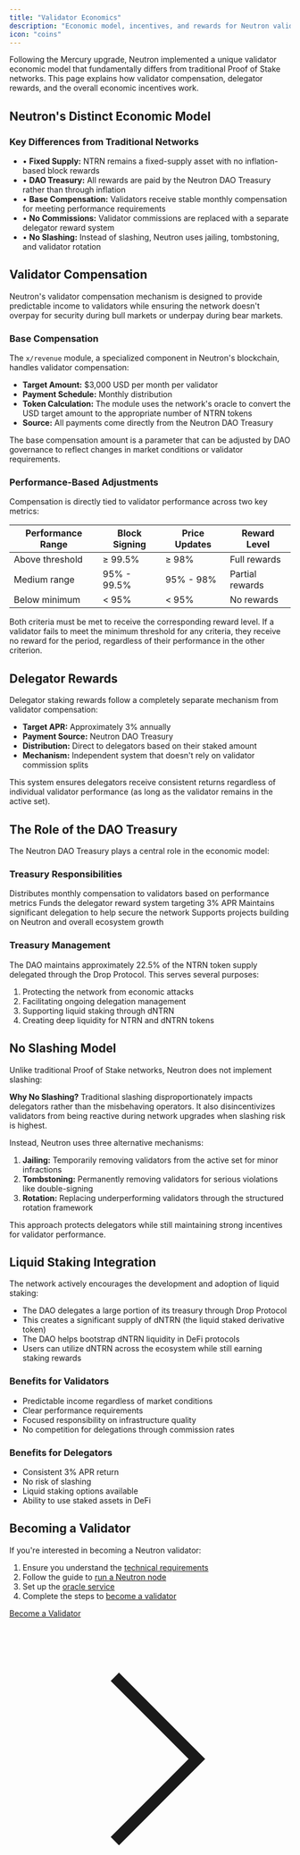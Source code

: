 ```yaml
---
title: "Validator Economics"
description: "Economic model, incentives, and rewards for Neutron validators"
icon: "coins"
---
```


Following the Mercury upgrade, Neutron implemented a unique validator economic model that fundamentally differs from traditional Proof of Stake networks. This page explains how validator compensation, delegator rewards, and the overall economic incentives work.

## Neutron's Distinct Economic Model

<div className="p-5 bg-gradient-to-r from-blue-50 to-indigo-50 dark:from-blue-900 dark:from-opacity-30 dark:to-indigo-900 dark:to-opacity-30 rounded-lg mb-6">
  <h3 className="text-xl font-semibold mb-2">Key Differences from Traditional Networks</h3>
  <ul className="space-y-2">
    <li className="flex items-start">
      <span className="mr-2 text-primary">•</span>
      <span><strong>Fixed Supply:</strong> NTRN remains a fixed-supply asset with no inflation-based block rewards</span>
    </li>
    <li className="flex items-start">
      <span className="mr-2 text-primary">•</span>
      <span><strong>DAO Treasury:</strong> All rewards are paid by the Neutron DAO Treasury rather than through inflation</span>
    </li>
    <li className="flex items-start">
      <span className="mr-2 text-primary">•</span>
      <span><strong>Base Compensation:</strong> Validators receive stable monthly compensation for meeting performance requirements</span>
    </li>
    <li className="flex items-start">
      <span className="mr-2 text-primary">•</span>
      <span><strong>No Commissions:</strong> Validator commissions are replaced with a separate delegator reward system</span>
    </li>
    <li className="flex items-start">
      <span className="mr-2 text-primary">•</span>
      <span><strong>No Slashing:</strong> Instead of slashing, Neutron uses jailing, tombstoning, and validator rotation</span>
    </li>
  </ul>
</div>

## Validator Compensation

Neutron's validator compensation mechanism is designed to provide predictable income to validators while ensuring the network doesn't overpay for security during bull markets or underpay during bear markets.

### Base Compensation

The `x/revenue` module, a specialized component in Neutron's blockchain, handles validator compensation:

- **Target Amount:** $3,000 USD per month per validator
- **Payment Schedule:** Monthly distribution
- **Token Calculation:** The module uses the network's oracle to convert the USD target amount to the appropriate number of NTRN tokens
- **Source:** All payments come directly from the Neutron DAO Treasury

<Note>
  The base compensation amount is a parameter that can be adjusted by DAO governance to reflect changes in market conditions or validator requirements.
</Note>

### Performance-Based Adjustments

Compensation is directly tied to validator performance across two key metrics:

<div className="overflow-x-auto">
  <table className="min-w-full divide-y divide-gray-200 dark:divide-gray-700">
    <thead className="bg-gray-50 dark:bg-gray-800">
      <tr>
        <th className="px-6 py-3 text-left text-xs font-medium text-gray-500 dark:text-gray-300 uppercase tracking-wider">Performance Range</th>
        <th className="px-6 py-3 text-left text-xs font-medium text-gray-500 dark:text-gray-300 uppercase tracking-wider">Block Signing</th>
        <th className="px-6 py-3 text-left text-xs font-medium text-gray-500 dark:text-gray-300 uppercase tracking-wider">Price Updates</th>
        <th className="px-6 py-3 text-left text-xs font-medium text-gray-500 dark:text-gray-300 uppercase tracking-wider">Reward Level</th>
      </tr>
    </thead>
    <tbody className="bg-white dark:bg-gray-900 divide-y divide-gray-200 dark:divide-gray-700">
      <tr>
        <td className="px-6 py-4 whitespace-nowrap">Above threshold</td>
        <td className="px-6 py-4 whitespace-nowrap">≥ 99.5%</td>
        <td className="px-6 py-4 whitespace-nowrap">≥ 98%</td>
        <td className="px-6 py-4 whitespace-nowrap">Full rewards</td>
      </tr>
      <tr>
        <td className="px-6 py-4 whitespace-nowrap">Medium range</td>
        <td className="px-6 py-4 whitespace-nowrap">95% - 99.5%</td>
        <td className="px-6 py-4 whitespace-nowrap">95% - 98%</td>
        <td className="px-6 py-4 whitespace-nowrap">Partial rewards</td>
      </tr>
      <tr>
        <td className="px-6 py-4 whitespace-nowrap">Below minimum</td>
        <td className="px-6 py-4 whitespace-nowrap">< 95%</td>
        <td className="px-6 py-4 whitespace-nowrap">< 95%</td>
        <td className="px-6 py-4 whitespace-nowrap">No rewards</td>
      </tr>
    </tbody>
  </table>
</div>

<Tip>
  Both criteria must be met to receive the corresponding reward level. If a validator fails to meet the minimum threshold for any criteria, they receive no reward for the period, regardless of their performance in the other criterion.
</Tip>

## Delegator Rewards

Delegator staking rewards follow a completely separate mechanism from validator compensation:

- **Target APR:** Approximately 3% annually
- **Payment Source:** Neutron DAO Treasury
- **Distribution:** Direct to delegators based on their staked amount
- **Mechanism:** Independent system that doesn't rely on validator commission splits

This system ensures delegators receive consistent returns regardless of individual validator performance (as long as the validator remains in the active set).

## The Role of the DAO Treasury

The Neutron DAO Treasury plays a central role in the economic model:

### Treasury Responsibilities

<CardGroup cols={2}>
  <Card title="Validator Payments" icon="money-bill-transfer" iconType="duotone">
    Distributes monthly compensation to validators based on performance metrics
  </Card>
  <Card title="Delegator Rewards" icon="hand-holding-dollar" iconType="duotone">
    Funds the delegator reward system targeting 3% APR
  </Card>
  <Card title="Protocol Self-Stake" icon="key" iconType="duotone">
    Maintains significant delegation to help secure the network
  </Card>
  <Card title="Ecosystem Development" icon="seedling" iconType="duotone">
    Supports projects building on Neutron and overall ecosystem growth
  </Card>
</CardGroup>

### Treasury Management

The DAO maintains approximately 22.5% of the NTRN token supply delegated through the Drop Protocol. This serves several purposes:

1. Protecting the network from economic attacks
2. Facilitating ongoing delegation management 
3. Supporting liquid staking through dNTRN
4. Creating deep liquidity for NTRN and dNTRN tokens

## No Slashing Model

Unlike traditional Proof of Stake networks, Neutron does not implement slashing:

<div className="p-4 border-l-4 border-blue-500 bg-blue-50 dark:bg-blue-900 dark:bg-opacity-20 my-4">
  <p><strong>Why No Slashing?</strong> Traditional slashing disproportionately impacts delegators rather than the misbehaving operators. It also disincentivizes validators from being reactive during network upgrades when slashing risk is highest.</p>
</div>

Instead, Neutron uses three alternative mechanisms:

1. **Jailing:** Temporarily removing validators from the active set for minor infractions
2. **Tombstoning:** Permanently removing validators for serious violations like double-signing
3. **Rotation:** Replacing underperforming validators through the structured rotation framework

This approach protects delegators while still maintaining strong incentives for validator performance.

## Liquid Staking Integration

The network actively encourages the development and adoption of liquid staking:

- The DAO delegates a large portion of its treasury through Drop Protocol
- This creates a significant supply of dNTRN (the liquid staked derivative token)
- The DAO helps bootstrap dNTRN liquidity in DeFi protocols
- Users can utilize dNTRN across the ecosystem while still earning staking rewards

<div className="flex flex-col md:flex-row gap-4 my-6">
  <div className="flex-1 p-4 border rounded-lg">
    <h3 className="text-lg font-medium mb-2">Benefits for Validators</h3>
    <ul className="list-disc pl-5 space-y-1">
      <li>Predictable income regardless of market conditions</li>
      <li>Clear performance requirements</li>
      <li>Focused responsibility on infrastructure quality</li>
      <li>No competition for delegations through commission rates</li>
    </ul>
  </div>
  <div className="flex-1 p-4 border rounded-lg">
    <h3 className="text-lg font-medium mb-2">Benefits for Delegators</h3>
    <ul className="list-disc pl-5 space-y-1">
      <li>Consistent 3% APR return</li>
      <li>No risk of slashing</li>
      <li>Liquid staking options available</li>
      <li>Ability to use staked assets in DeFi</li>
    </ul>
  </div>
</div>

## Becoming a Validator

If you're interested in becoming a Neutron validator:

1. Ensure you understand the [technical requirements](/validators/technical/combined)
2. Follow the guide to [run a Neutron node](/validators/running-a-node)
3. Set up the [oracle service](/validators/oracle-setup)
4. Complete the steps to [become a validator](/validators/becoming-a-validator)

<div className="mt-8">
  <a href="/validators/becoming-a-validator" className="px-4 py-2 bg-primary text-white rounded hover:bg-opacity-90 inline-flex items-center">
    Become a Validator
    <svg className="ml-2 w-4 h-4" fill="none" stroke="currentColor" viewBox="0 0 24 24" xmlns="http://www.w3.org/2000/svg">
      <path strokeLinecap="round" strokeLinejoin="round" strokeWidth="2" d="M9 5l7 7-7 7"></path>
    </svg>
  </a>
</div> 